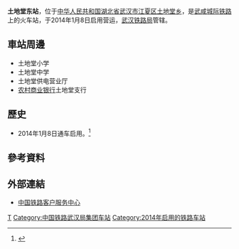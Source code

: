 {{Infobox China railway station 
|车站名称 =土地堂东站
|图片 = 
|图片介绍 = 
|车站代码= 
|车站名称拼音 =Tuditangdong
|英文名称=Tuditangdong Railway Station
|电报码 = TTN
|拼音码 = TDD
|车站位置 = [[湖北省|湖北省]][[武汉市|武汉市]][[江夏区|江夏区]][[土地堂乡|土地堂乡]]
|归属 = [[武汉铁路局|武汉铁路局]]
|线路 = [[武咸城际铁路|武咸城际铁路]]
|车站等级 = 
|月台数目 = 2
|股道数目 = 2
|坐标 = {{coord|30|12|53.23|N|114|19|58.13|E|display=inline,title}}
}}
'''土地堂东站'''，位于[[中华人民共和国|中华人民共和国]][[湖北省|湖北省]][[武汉市|武汉市]][[江夏区|江夏区]][[土地堂乡|土地堂乡]]，是[[武咸城际铁路|武咸城际铁路]]上的火车站，于2014年1月8日启用营运，[[武汉铁路局|武汉铁路局]]管辖。

==車站周邊==
* 土地堂小学
* 土地堂中学
* 土地堂供电营业厅
* [[农村商业银行|农村商业银行]]土地堂支行

==歷史==
* 2014年1月8日通车启用。<ref>{{cite news|url = http://news.sina.com.cn/o/2014-01-07/025929173483.shtml|title = 武咸城铁沿线车站明日全部开通|work = [[新浪网|新浪网]]|date = 2014-01-07|accessdate = 2016-11-03|archive-date = 2016-11-03|archive-url = https://web.archive.org/web/20161103235410/http://news.sina.com.cn/o/2014-01-07/025929173483.shtml|dead-url = no}}</ref>

==參考資料==
{{reflist}}

==外部連結==
* [http://www.12306.cn/mormhweb 中国铁路客户服务中心]{{Wayback|url=http://www.12306.cn/mormhweb |date=20161103232133 }}

{{China-rail-stub}}
{{武咸城际铁路}}
[[Category:武汉市铁路车站|T]]
[[Category:中国铁路武汉局集团车站|Category:中国铁路武汉局集团车站]]
[[Category:2014年启用的铁路车站|Category:2014年启用的铁路车站]]